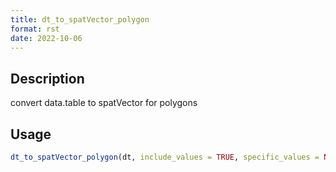 ```yaml
--- 
title: dt_to_spatVector_polygon 
format: rst 
date: 2022-10-06 
--- 
```


## Description

convert data.table to spatVector for polygons


## Usage

```r
dt_to_spatVector_polygon(dt, include_values = TRUE, specific_values = NULL)
```


